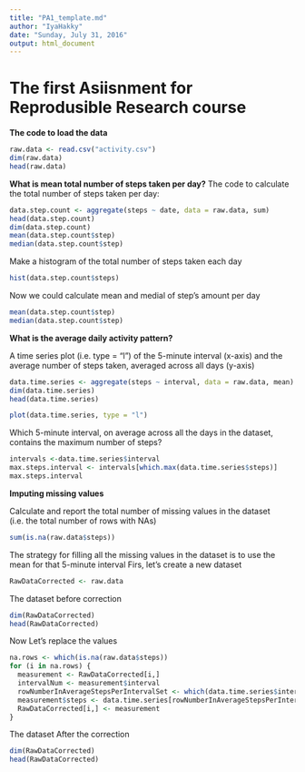 ```yaml
---
title: "PA1_template.md"
author: "IyaHakky"
date: "Sunday, July 31, 2016"
output: html_document
---
```


The first Asiisnment for Reprodusible Research course
=======================================================

**The code to load the data**

```r
raw.data <- read.csv("activity.csv")
dim(raw.data)
head(raw.data)
```

**What is mean total number of steps taken per day?**
The code to calculate the total number of steps taken per day:

```r
data.step.count <- aggregate(steps ~ date, data = raw.data, sum)
head(data.step.count)
dim(data.step.count)
mean(data.step.count$step)
median(data.step.count$step)
```

Make a histogram of the total number of steps taken each day
```r
hist(data.step.count$steps)
```

Now we could calculate mean and medial of step's amount per day
```r
mean(data.step.count$step)
median(data.step.count$step)
```

**What is the average daily activity pattern?**

A time series plot (i.e. type = "l") of the 5-minute interval (x-axis) and the average number of steps taken, averaged across all days (y-axis)

```r
data.time.series <- aggregate(steps ~ interval, data = raw.data, mean)
dim(data.time.series)
head(data.time.series)

plot(data.time.series, type = "l")
```

Which 5-minute interval, on average across all the days in the dataset, contains the maximum number of steps?
```r
intervals <-data.time.series$interval
max.steps.interval <- intervals[which.max(data.time.series$steps)]
max.steps.interval
```

**Imputing missing values**

Calculate and report the total number of missing values in the dataset (i.e. the total number of rows with NAs)
```r
sum(is.na(raw.data$steps))
```

The strategy for filling all the missing values in the dataset is to use the mean for that 5-minute interval
Firs, let's create a new dataset

```r
RawDataCorrected <- raw.data
```

The dataset before correction
```r
dim(RawDataCorrected)
head(RawDataCorrected)
```

Now Let's replace the values

```r
na.rows <- which(is.na(raw.data$steps))
for (i in na.rows) {
  measurement <- RawDataCorrected[i,]
  intervalNum <- measurement$interval
  rowNumberInAverageStepsPerIntervalSet <- which(data.time.series$interval == intervalNum)
  measurement$steps <- data.time.series[rowNumberInAverageStepsPerIntervalSet,]$steps
  RawDataCorrected[i,] <- measurement
}
```

The dataset After the correction
```r
dim(RawDataCorrected)
head(RawDataCorrected)
```